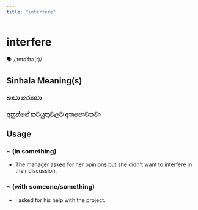 ```yaml
---
title: "interfere"
---
```


# interfere

🗣️ /ˌɪntəˈfɪə(r)/

## Sinhala Meaning(s)

### බාධා කරනවා
### අනුන්ගේ කටයුතුවලට අතපොවනවා

## Usage

### ~ (in something)

- The manager asked for her opinions but she didn't want to interfere in their discussion.


### ~ (with someone/something)

- I asked for his help with the project.

